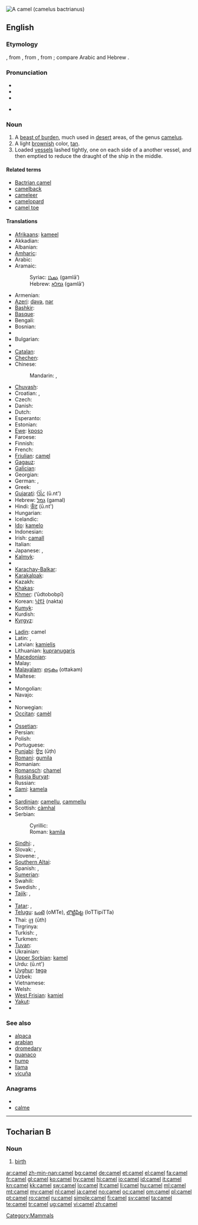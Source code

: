 [[Image:Camel seitlich trabend.jpg|thumb|right|A camel (camelus bactrianus)]]
{{also|camèl|camęl}}
==English==
{{wikipedia}}

===Etymology===
{{etyl|ang}}, from {{etyl|la}} {{term|camelus|camēlus|lang=la}}, from {{etyl|grc}} {{term|sc=polytonic|κάμηλος|tr=kamēlos|lang=grc}}, from {{proto|Semitic|gamal-}}; compare Arabic {{term|sc=Arab|جمل|tr=jamal|lang=ar}} and Hebrew {{term|sc=Hebr|גמל|tr=gamal|lang=he}}.

===Pronunciation===
* {{IPA|/'kæməl/}}
* {{audio|en-au-camel.ogg|Audio (Australia)}}
* {{audio|en-us-camel.ogg|Audio (US)}}

* {{rhymes|æməl}}

===Noun===
{{en-noun}}

# A [[beast of burden]], much used in [[desert]] areas, of the genus [[camelus]].
# A light [[brownish]] color, [[tan]].
# Loaded [[vessel]]s lashed tightly, one on each side of a another vessel, and then emptied to reduce the draught of the ship in the middle.

====Related terms====
* [[Bactrian camel]]
* [[camelback]]
* [[cameleer]]
* [[camelopard]]
* [[camel toe]]

====Translations====
{{trans-top|beast of burden}}
* [[Afrikaans]]: [[kameel]]
* Akkadian: {{tø|akk|𒃵𒂷|tr=gammal|sc=Xsux|xs=Akkadian}}
* Albanian: {{t-|sq|deve|f|xs=Albanian}}
* [[Amharic]]: {{t-|am|ግመል|tr=gəmäl|sc=Ethi|xs=Amharic}}
* Arabic: {{t+|ar|جمل|m|tr=jámal}}
* Aramaic:
*: Syriac: [[ܓܡܠܐ]] (gamlā’) {{c}}
*: Hebrew: [[גמלא]] (gamlā’) {{c}}
* Armenian: {{t+|hy|ուղտ|tr=uġt}}
* [[Azeri]]: [[dəvə]], [[nər]]
* [[Bashkir]]: {{tø|ba|дөйә|tr=döyə|sc=Cyrl|xs=Bashkir}}
* [[Basque]]: {{t|eu|gamelu|xs=Basque}}
* Bengali: {{t-|bn|উট|sc=Beng|xs=Bengali}}
* Bosnian: {{t-|bs|kamila|f}}
* {{trreq|Breton}}
* Bulgarian: {{t+|bg|камила|f|tr=kamila}}
* {{trreq|Burmese}}
* [[Catalan]]: {{t|ca|camell|m}}
* [[Chechen]]: {{tø|ce|эмкал|tr=emkal|sc=Cyrl}}
* Chinese:
*: Mandarin: {{t-|cmn|駱駝|sc=Hani}}, {{t-|cmn|骆驼|tr=luòtuó|sc=Hani}}
* [[Chuvash]]: {{tø|cv|тӗве|tr=tĕve|sc=Cyrl}}
* Croatian: {{t-|hr|kamila|f}}, {{t-|hr|deva|f}}
* Czech: {{t-|cs|velbloud|m}}
* Danish: {{t+|da|kamel|c}}
* Dutch: {{t+|nl|kameel|m}}
* Esperanto: {{t+|eo|kamelo|xs=Esperanto}}
* Estonian: {{t-|et|kaamel}}
* [[Ewe]]: [[kposɔ]] {{n}}
* Faroese: {{t-|fo|kamelur|m|xs=Faroese}}
* Finnish: {{t+|fi|kameli}}
* French: {{t+|fr|chameau|m}}
* [[Friulian]]: [[camęl]]
* [[Gagauz]]: {{tø|gag|devä}}
* [[Galician]]: {{t+|gl|camelo|m|xs=Galician}}
* Georgian: {{t-|ka|აქლემი|tr=ak‘lemi|sc=Geor|xs=Georgian}}
* German: {{t+|de|Kamel|n}}, {{t+|de|Trampeltier|n}}
* Greek: {{t+|el|καμήλα|f}}
* [[Gujarati]]: [[ઊંટ]] (ū.nt')
* Hebrew: [[גמל]] (gamal) {{m}}
* Hindi: [[ऊँट]] (ū.nt') {{m}}
* Hungarian: {{t+|hu|teve}}
* Icelandic: {{t+|is|úlfaldi|m}}
* [[Ido]]: [[kamelo]]
* Indonesian: {{t+|id|unta|xs=Indonesian}}
* Irish: [[camall]] {{m}}
* Italian: {{t+|it|cammello|m}}
* Japanese: {{t-|ja|駱駝}}, {{t-|ja|ラクダ|tr=rakuda}}
* [[Kalmyk]]: {{tø|xal|темән|tr=temän|sc=Cyrl}}
* {{trreq|Kannada}}
* [[Karachay-Balkar]]: {{tø|krc|тюе|tr=tüye|sc=Cyrl}}
* [[Karakalpak]]: {{tø|kaa|tu'ye}}
* Kazakh: {{t|kk|түйе|tr=tùje|sc=Cyrl|xs=Kazakh}}
* [[Khakas]]: {{tø|kjh|тибе|tr=tibe|sc=Cyrl}}
* [[Khmer]]: {{Khmr|[[អូដ្ធបូកពីរ]]}} (’ūdtobobpī)
* Korean: [[낙타]] (nakta)
* [[Kumyk]]: {{tø|kum|тюе|tr=tüye|sc=Cyrl}}
* Kurdish: {{ku-Arab|[[حوشتر]]}}
* [[Kyrgyz]]: {{t|ky|төө|tr=töö|sc=Cyrl|xs=Kyrgyz}}
{{trans-mid}}
* [[Ladin]]: camel
* Latin: {{t-|la|camelus|m|alt=camēlus}}, {{t-|la|camela|f|alt=camēla}}
* Latvian: [[kamielis]] {{g|Latvian}}
* Lithuanian: [[kupranugaris]] {{g|Lithuanian}}
* [[Macedonian]]: {{t-|mk|камила|f|tr=kámila}}
* Malay: {{t-|ms|unta|xs=Malay}}
* [[Malayalam]]: [[ഒട്ടകം]] (ottakam)
* Maltese: {{t+|mt|ġemel|m|xs=Maltese}}
* {{trreq|Marathi}}
* Mongolian: {{t-|mn|тэмээ|sc=Cyrl|xs=Mongolian}}
* Navajo: {{tø|nv|ghą́ą́ʼaskʼidii}}
* {{trreq|Nepali}}
* Norwegian: {{t+|no|kamel|m}}
* [[Occitan]]: [[camèl]] {{m}}
* {{trreq|Oriya}}
* [[Ossetian]]: {{tø|os|теуа|tr=teua|sc=Cyrl|xs=Ossetian}}
* Persian: {{t+|fa|شتر|tr=shotor|xs=Persian}}
* Polish: {{t+|pl|wielbłąd|m}}
* Portuguese: {{t+|pt|camelo|m}}
* [[Punjabi]]: [[ਊਠ]] (ūṭh)
* [[Romani]]: [[gumila]] {{f}}
* Romanian: {{t+|ro|cămilă|f}}
* [[Romansch]]: [[chamel]]
* [[Russia Buryat]]: {{tø|bxr|тэмээн|tr=temeen|sc=Cyrl}}
* Russian: {{t+|ru|верблюд|m|tr=verbljúd}}
* [[Sami]]: [[kamela]]
* {{trreq|Sanskrit}}
* [[Sardinian]]: [[camellu]], [[cammellu]]
* Scottish: [[càmhal]]
* Serbian:
*: Cyrillic: {{t-|sr|камила|f|sc=Cyrl}}
*: Roman: [[kamila#Serbian|kamila]] {{f}}
* [[Sindhi]]: {{sd-Arab|[[اُٺُ]]}} {{m}}, {{sd-Arab|[[ڏاچِي]]}} {{m}}
* Slovak: {{t-|sk|ťava|f}}, {{t-|sk|dromedár|m}}
* Slovene: {{t+|sl|kamela|f}}, {{t+|sl|velblod|m}}
* [[Southern Altai]]: {{tø|alt|тӧӧ|tr=töö|sc=Cyrl}}
* Spanish: {{t+|es|camello|m}}, {{t-|es|dromedario|m}}
* [[Sumerian]]: {{tø|sux|𒄞𒆳𒋛𒄮𒊏𒀭|tr=AM.SI.ḪAR.RA.AN|sc=Xsux|xs=Sumerian}}
* Swahili: {{t+|sw|ngamia|xs=Swahili}}
* Swedish: {{t+|sv|kamel|c}}, {{t+|sv|dromedar|c}}
* [[Tajik]]: {{t|tg|шутур|tr=şutur|sc=Cyrl|xs=Tajik}}, {{t|tg|уштур|tr=uştur|sc=Cyrl|xs=Tajik}}
* {{trreq|Tamil}}
* [[Tatar]]: {{t|tt|döyä|xs=Tatar}},  {{t|tt|täwä|xs=Tatar}}
* [[Telugu]]: [[ఒంటె]] (oMTe), [[లొట్టిపిట్ట]] (loTTipiTTa)
* Thai: [[อูฐ]] (ūth)
* Tirgrinya: {{t+|ti|ገመል|tr=gämäl|sc=Ethi|xs=Tigrinya}}
* Turkish: {{t+|tr|deve}}, {{t+|tr|hecin}}
* Turkmen: {{t-|tk|düýe|xs=Turkmen}}
* [[Tuvan]]: {{tø|tyv|теве|tr=teve|sc=Cyrl}}
* Ukrainian: {{t+|uk|верблюд|m|tr=verbljud|xs=Ukrainian}}
* [[Upper Sorbian]]: [[kamel]]
* Urdu: {{ur-Arab|[[اونٹ|اُونٹ]]}} (ū.nt') {{g|Urdu}}
* [[Uyghur]]: [[tɵgə]]
* Uzbek: {{t-|uz|tuya|xs=Uzbek}}
* Vietnamese: {{t+|vi|lạc đà|xs=Vietnamese}}
* Welsh: {{t-|cy|camel|m|xs=Welsh}}
* [[West Frisian]]: [[kamiel]] {{c}}
* [[Yakut]]: {{tø|sah|тэбиэн|tr=tebien|sc=Cyrl}}
* {{trreq|Yiddish}}
{{trans-bottom}}

===See also===
* [[alpaca]]
* [[arabian]]
* [[dromedary]]
* [[guanaco]]
* [[hump]]
* [[llama]]
* [[vicuña]]

===Anagrams===
* {{alphagram|acelm}}
* [[calme#English|calme]]


[[Category:Mammals]]

----

==Tocharian B==

===Noun===
{{infl|txb|noun}}

# [[birth]]

[[ar:camel]]
[[zh-min-nan:camel]]
[[bg:camel]]
[[de:camel]]
[[et:camel]]
[[el:camel]]
[[fa:camel]]
[[fr:camel]]
[[gl:camel]]
[[ko:camel]]
[[hy:camel]]
[[hi:camel]]
[[io:camel]]
[[id:camel]]
[[it:camel]]
[[kn:camel]]
[[kk:camel]]
[[sw:camel]]
[[lo:camel]]
[[lt:camel]]
[[li:camel]]
[[hu:camel]]
[[ml:camel]]
[[mt:camel]]
[[my:camel]]
[[nl:camel]]
[[ja:camel]]
[[no:camel]]
[[oc:camel]]
[[om:camel]]
[[pl:camel]]
[[pt:camel]]
[[ro:camel]]
[[ru:camel]]
[[simple:camel]]
[[fi:camel]]
[[sv:camel]]
[[ta:camel]]
[[te:camel]]
[[tr:camel]]
[[ug:camel]]
[[vi:camel]]
[[zh:camel]]